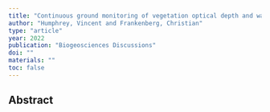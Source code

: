 ```yaml
---
title: "Continuous ground monitoring of vegetation optical depth and water content with GPS signals"
author: "Humphrey, Vincent and Frankenberg, Christian"
type: "article"
year: 2022
publication: "Biogeosciences Discussions"
doi: ""
materials: ""
toc: false
---
```


## Abstract

